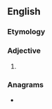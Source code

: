 {{also|paedophilic}}
==English==

===Etymology===
{{suffix|en|pædophilia|ic}}

===Adjective===
{{en-adj}}

# {{lb|en|British spelling}} {{alternative spelling of|en|pedophilic}}

===Anagrams===
* {{anagrams|en|a=acdehiilopp|pedophiliac}}